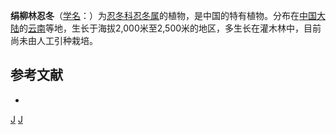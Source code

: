 {{Speciesbox 
| genus = Lonicera
| species = virgultorum
| authority = W. W. Smith
}}

'''绢柳林忍冬'''（[[学名|学名]]：{{lang|la|''Lonicera virgultorum''}}）为[[忍冬科|忍冬科]][[忍冬属|忍冬属]]的植物，是中国的特有植物。分布在[[中国大陆|中国大陆]]的[[云南|云南]]等地，生长于海拔2,000米至2,500米的地区，多生长在灌木林中，目前尚未由人工引种栽培。

== 参考文献 ==
<div class="references-small">
* {{cite web| url =http://www.bioinfo.cn/db05/KmzwSpecies.php?action=view&id=3539| title =绢柳林忍冬| work =《中国高等植物数据库全库》| publisher =中国科学院微生物研究所| author =昆明植物研究所| accessdate =2009-02-24| deadurl =yes| archiveurl =https://web.archive.org/web/20160305054018/http://www.bioinfo.cn/db05/KmzwSpecies.php?action=view&id=3539| archivedate =2016-03-05}}
</div>
{{Taxonbar|from=Q15226582}}

[[Category:忍冬属|J]]
[[Category:中國特有植物|J]]